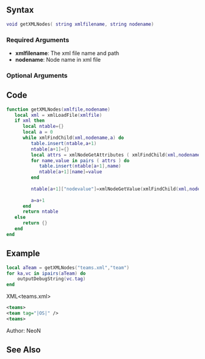 {{Useful Function}}
<lowercasetitle/>

==Syntax==
<syntaxhighlight lang="lua">void getXMLNodes( string xmlfilename, string nodename)</syntaxhighlight>

===Required Arguments===
* '''xmlfilename''': The xml file name and path
* '''nodename''': Node name in xml file

===Optional Arguments===
{{OptionalArg}}

==Code==
<section name="Serverside/clientside" class="server/client" show="true">
<syntaxhighlight lang="lua">
function getXMLNodes(xmlfile,nodename)
   local xml = xmlLoadFile(xmlfile)
   if xml then
      local ntable={}
      local a = 0
      while xmlFindChild(xml,nodename,a) do
         table.insert(ntable,a+1)
         ntable[a+1]={}
         local attrs = xmlNodeGetAttributes ( xmlFindChild(xml,nodename,a) )
         for name,value in pairs ( attrs ) do
            table.insert(ntable[a+1],name)
            ntable[a+1][name]=value
         end
         
         ntable[a+1]["nodevalue"]=xmlNodeGetValue(xmlFindChild(xml,nodename,a))
 
         a=a+1
      end
      return ntable
   else
      return {}
   end
end
</syntaxhighlight>
</section>

==Example==
<section name="Server" class="server" show="true">
<syntaxhighlight lang="lua">
local aTeam = getXMLNodes("teams.xml","team")
for ka,vc in ipairs(aTeam) do
    outputDebugString(vc.tag)
end
</syntaxhighlight>
</section>
XML<teams.xml>
<syntaxhighlight lang="xml">
<teams>
<team tag="|OS|" />
<teams>
</syntaxhighlight>

Author: NeoN

==See Also==
{{Useful_Functions}}
